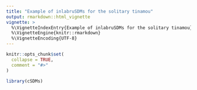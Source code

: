 ```yaml
---
title: "Example of inlabruSDMs for the solitary tinamou"
output: rmarkdown::html_vignette
vignette: >
  %\VignetteIndexEntry{Example of inlabruSDMs for the solitary tinamou}
  %\VignetteEngine{knitr::rmarkdown}
  %\VignetteEncoding{UTF-8}
---
```


```r
knitr::opts_chunk$set(
  collapse = TRUE,
  comment = "#>"
)
```

```r
library(cSDMs)
```
